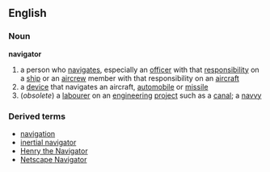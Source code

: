 ==English==
===Noun===
{{wikipedia}}
'''navigator'''
# a person who [[navigate]]s, especially an [[officer]] with that [[responsibility]] on a [[ship]] or an [[aircrew]] member with that responsibility on an [[aircraft]]
# a [[device]] that navigates an aircraft, [[automobile]] or [[missile]]
#(''obsolete'') a [[labourer]] on an [[engineering]] [[project]] such as a [[canal]]; a [[navvy]]
===Derived terms===
*[[navigation]]
*[[inertial navigator]]
*[[Henry the Navigator]]
*[[Netscape Navigator]]